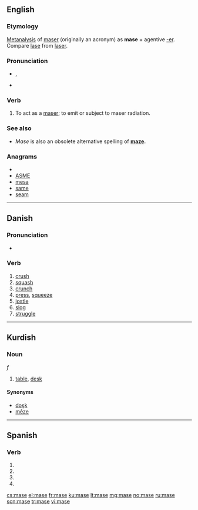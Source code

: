 ==English==

===Etymology===
[[Metanalysis]] of [[maser]] (originally an acronym) as '''mase''' + agentive [[-er]].  Compare [[lase]] from [[laser]].

===Pronunciation===
* {{a|GenAm}} {{IPA|/meɪz/}}, {{SAMPA|/meIz/}}
* {{rhymes|eɪz}}

===Verb===
{{en-verb|mas|ing}}

# To act as a [[maser]]; to emit or subject to maser radiation.

===See also===
* ''Mase'' is also an obsolete alternative spelling of '''[[maze]].'''

===Anagrams===
* {{alphagram|aems}}
* [[ASME#English|ASME]]
* [[mesa#English|mesa]]
* [[same#English|same]]
* [[seam#English|seam]]

----

==Danish==

===Pronunciation===
* {{IPA|/maːsə/|[ˈmœːsə]|lang=da}}

===Verb===
{{infl|da|verb|imperative|mas|present|maser|past|maste|or|masede|past participle|mast|or|maset}}

# [[crush]]
# [[squash]]
# [[crunch]]
# [[press]], [[squeeze]]
# [[jostle]]
# [[slog]]
# [[struggle]]

----

==Kurdish==

===Noun===
{{ku-noun}} ''f''

# [[table]], [[desk]]

====Synonyms====
* [[doşk]]
* [[mêze]]

----

==Spanish==

===Verb===
{{es-verb-form|masar}}

# {{es-verb form of|ending=ar|mood=imperative|pers=2|formal=yes|number=singular|[[masar]]}}
# {{es-verb form of|ending=ar|mood=subjunctive|tense=present|pers=1|number=singular|[[masar]]}}
# {{es-verb form of|ending=ar|mood=subjunctive|tense=present|pers=2|formal=yes|number=singular|[[masar]]}}
# {{es-verb form of|ending=ar|mood=subjunctive|tense=present|pers=3|number=singular|[[masar]]}}

[[cs:mase]]
[[el:mase]]
[[fr:mase]]
[[ku:mase]]
[[lt:mase]]
[[mg:mase]]
[[no:mase]]
[[ru:mase]]
[[scn:mase]]
[[tr:mase]]
[[vi:mase]]